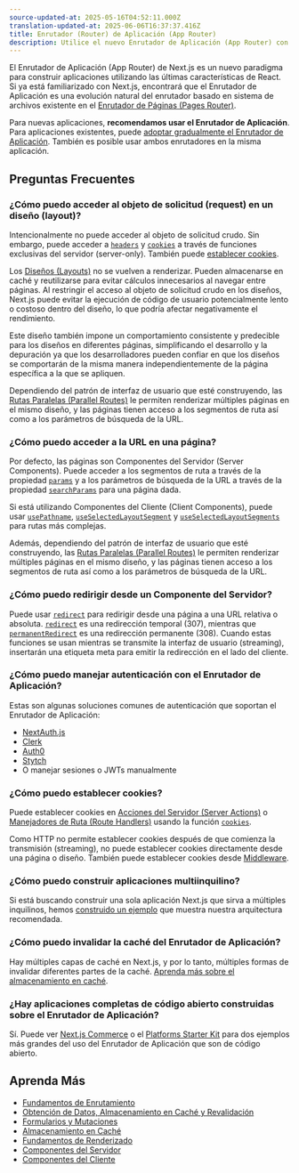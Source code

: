 ```yaml
---
source-updated-at: 2025-05-16T04:52:11.000Z
translation-updated-at: 2025-06-06T16:37:37.416Z
title: Enrutador (Router) de Aplicación (App Router)
description: Utilice el nuevo Enrutador de Aplicación (App Router) con las últimas características de Next.js y React, incluyendo Diseños (Layouts), Componentes del Servidor (Server Components), Suspense y más.
---
```


El Enrutador de Aplicación (App Router) de Next.js es un nuevo paradigma para construir aplicaciones utilizando las últimas características de React. Si ya está familiarizado con Next.js, encontrará que el Enrutador de Aplicación es una evolución natural del enrutador basado en sistema de archivos existente en el [Enrutador de Páginas (Pages Router)](/docs/pages).

Para nuevas aplicaciones, **recomendamos usar el Enrutador de Aplicación**. Para aplicaciones existentes, puede [adoptar gradualmente el Enrutador de Aplicación](/docs/app/building-your-application/upgrading/app-router-migration). También es posible usar ambos enrutadores en la misma aplicación.

## Preguntas Frecuentes

### ¿Cómo puedo acceder al objeto de solicitud (request) en un diseño (layout)?

Intencionalmente no puede acceder al objeto de solicitud crudo. Sin embargo, puede acceder a [`headers`](/docs/app/api-reference/functions/headers) y [`cookies`](/docs/app/api-reference/functions/cookies) a través de funciones exclusivas del servidor (server-only). También puede [establecer cookies](#how-can-i-set-cookies).

Los [Diseños (Layouts)](/docs/app/building-your-application/routing/pages-and-layouts#layouts) no se vuelven a renderizar. Pueden almacenarse en caché y reutilizarse para evitar cálculos innecesarios al navegar entre páginas. Al restringir el acceso al objeto de solicitud crudo en los diseños, Next.js puede evitar la ejecución de código de usuario potencialmente lento o costoso dentro del diseño, lo que podría afectar negativamente el rendimiento.

Este diseño también impone un comportamiento consistente y predecible para los diseños en diferentes páginas, simplificando el desarrollo y la depuración ya que los desarrolladores pueden confiar en que los diseños se comportarán de la misma manera independientemente de la página específica a la que se apliquen.

Dependiendo del patrón de interfaz de usuario que esté construyendo, las [Rutas Paralelas (Parallel Routes)](/docs/app/building-your-application/routing/parallel-routes) le permiten renderizar múltiples páginas en el mismo diseño, y las páginas tienen acceso a los segmentos de ruta así como a los parámetros de búsqueda de la URL.

### ¿Cómo puedo acceder a la URL en una página?

Por defecto, las páginas son Componentes del Servidor (Server Components). Puede acceder a los segmentos de ruta a través de la propiedad [`params`](/docs/app/api-reference/file-conventions/page#params-optional) y a los parámetros de búsqueda de la URL a través de la propiedad [`searchParams`](/docs/app/api-reference/file-conventions/page#searchparams-optional) para una página dada.

Si está utilizando Componentes del Cliente (Client Components), puede usar [`usePathname`](/docs/app/api-reference/functions/use-pathname), [`useSelectedLayoutSegment`](/docs/app/api-reference/functions/use-selected-layout-segment) y [`useSelectedLayoutSegments`](/docs/app/api-reference/functions/use-selected-layout-segments) para rutas más complejas.

Además, dependiendo del patrón de interfaz de usuario que esté construyendo, las [Rutas Paralelas (Parallel Routes)](/docs/app/building-your-application/routing/parallel-routes) le permiten renderizar múltiples páginas en el mismo diseño, y las páginas tienen acceso a los segmentos de ruta así como a los parámetros de búsqueda de la URL.

### ¿Cómo puedo redirigir desde un Componente del Servidor?

Puede usar [`redirect`](/docs/app/api-reference/functions/redirect) para redirigir desde una página a una URL relativa o absoluta. [`redirect`](/docs/app/api-reference/functions/redirect) es una redirección temporal (307), mientras que [`permanentRedirect`](/docs/app/api-reference/functions/permanentRedirect) es una redirección permanente (308). Cuando estas funciones se usan mientras se transmite la interfaz de usuario (streaming), insertarán una etiqueta meta para emitir la redirección en el lado del cliente.

### ¿Cómo puedo manejar autenticación con el Enrutador de Aplicación?

Estas son algunas soluciones comunes de autenticación que soportan el Enrutador de Aplicación:

- [NextAuth.js](https://next-auth.js.org/configuration/nextjs#in-app-router)
- [Clerk](https://clerk.com/docs/quickstarts/nextjs)
- [Auth0](https://github.com/auth0/nextjs-auth0#app-router)
- [Stytch](https://stytch.com/docs/example-apps/frontend/nextjs)
- O manejar sesiones o JWTs manualmente

### ¿Cómo puedo establecer cookies?

Puede establecer cookies en [Acciones del Servidor (Server Actions)](/docs/app/building-your-application/data-fetching/forms-and-mutations#setting-cookies) o [Manejadores de Ruta (Route Handlers)](/docs/app/building-your-application/routing/route-handlers) usando la función [`cookies`](/docs/app/api-reference/functions/cookies).

Como HTTP no permite establecer cookies después de que comienza la transmisión (streaming), no puede establecer cookies directamente desde una página o diseño. También puede establecer cookies desde [Middleware](/docs/app/building-your-application/routing/middleware#using-cookies).

### ¿Cómo puedo construir aplicaciones multiinquilino?

Si está buscando construir una sola aplicación Next.js que sirva a múltiples inquilinos, hemos [construido un ejemplo](https://vercel.com/templates/next.js/platforms-starter-kit) que muestra nuestra arquitectura recomendada.

### ¿Cómo puedo invalidar la caché del Enrutador de Aplicación?

Hay múltiples capas de caché en Next.js, y por lo tanto, múltiples formas de invalidar diferentes partes de la caché. [Aprenda más sobre el almacenamiento en caché](/docs/app/building-your-application/caching).

### ¿Hay aplicaciones completas de código abierto construidas sobre el Enrutador de Aplicación?

Sí. Puede ver [Next.js Commerce](https://vercel.com/templates/next.js/nextjs-commerce) o el [Platforms Starter Kit](https://vercel.com/templates/next.js/platforms-starter-kit) para dos ejemplos más grandes del uso del Enrutador de Aplicación que son de código abierto.

## Aprenda Más

- [Fundamentos de Enrutamiento](/docs/app/building-your-application/routing)
- [Obtención de Datos, Almacenamiento en Caché y Revalidación](/docs/app/building-your-application/data-fetching/fetching-caching-and-revalidating)
- [Formularios y Mutaciones](/docs/app/building-your-application/data-fetching/forms-and-mutations)
- [Almacenamiento en Caché](/docs/app/building-your-application/caching)
- [Fundamentos de Renderizado](/docs/app/building-your-application/rendering)
- [Componentes del Servidor](/docs/app/building-your-application/rendering/server-components)
- [Componentes del Cliente](/docs/app/building-your-application/rendering/client-components)